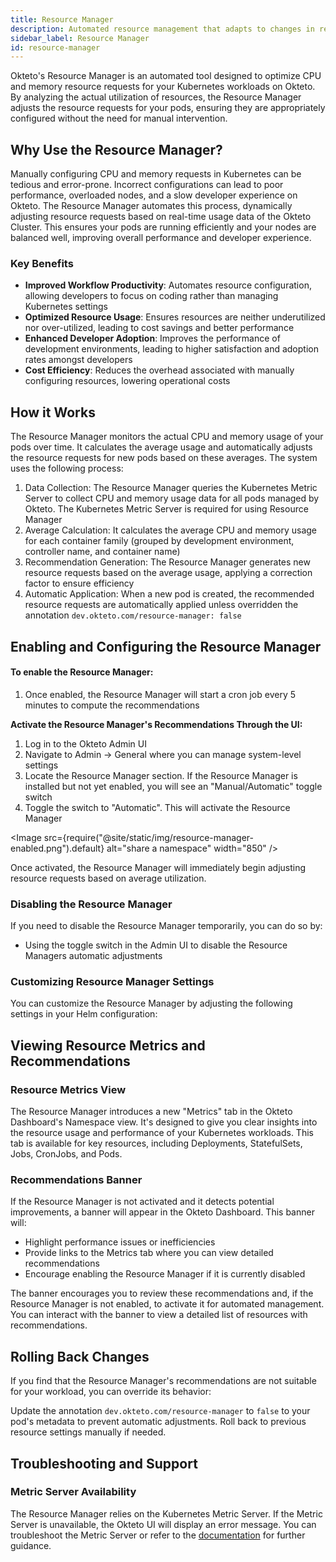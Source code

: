 ```yaml
---
title: Resource Manager
description: Automated resource management that adapts to changes in real utilization over time
sidebar_label: Resource Manager
id: resource-manager
---
```



Okteto's Resource Manager is an automated tool designed to optimize CPU and memory resource requests for your Kubernetes workloads on Okteto.
By analyzing the actual utilization of resources, the Resource Manager adjusts the resource requests for your pods, ensuring they are appropriately configured without the need for manual intervention.

## Why Use the Resource Manager?
Manually configuring CPU and memory requests in Kubernetes can be tedious and error-prone.
Incorrect configurations can lead to poor performance, overloaded nodes, and a slow developer experience on Okteto.
The Resource Manager automates this process, dynamically adjusting resource requests based on real-time usage data of the Okteto Cluster.
This ensures your pods are running efficiently and your nodes are balanced well, improving overall performance and developer experience.

### Key Benefits
- **Improved Workflow Productivity**: Automates resource configuration, allowing developers to focus on coding rather than managing Kubernetes settings
- **Optimized Resource Usage**: Ensures resources are neither underutilized nor over-utilized, leading to cost savings and better performance
- **Enhanced Developer Adoption**: Improves the performance of development environments, leading to higher satisfaction and adoption rates amongst developers
- **Cost Efficiency**: Reduces the overhead associated with manually configuring resources, lowering operational costs

## How it Works

The Resource Manager monitors the actual CPU and memory usage of your pods over time.
It calculates the average usage and automatically adjusts the resource requests for new pods based on these averages. The system uses the following process:

1. Data Collection: The Resource Manager queries the Kubernetes Metric Server to collect CPU and memory usage data for all pods managed by Okteto. The Kubernetes Metric Server is required for using Resource Manager
1. Average Calculation: It calculates the average CPU and memory usage for each container family (grouped by development environment, controller name, and container name)
1. Recommendation Generation: The Resource Manager generates new resource requests based on the average usage, applying a correction factor to ensure efficiency
1. Automatic Application: When a new pod is created, the recommended resource requests are automatically applied unless overridden the annotation `dev.okteto.com/resource-manager: false`

## Enabling and Configuring the Resource Manager
<!-- ### Enabling the Resource Manager
The Resource Manager is controlled through the Helm chart configuration. By default, it is enabled with the following settings:

``` yaml
resourceManager:
  enabled: true
  schedule: 300
  deletePeriod: 15
  priorityClassName:
    labels:
	annotations:
	resources:
	recommendations:
		weight:
		correction:
		min:
			cpu:
			memory:
``` -->
#### To enable the Resource Manager:

<!-- 1. Deploy your Helm chart with the updated configuration -->
1. Once enabled, the Resource Manager will start a cron job every 5 minutes to compute the recommendations

**Activate the Resource Manager's Recommendations Through the UI:**

1. Log in to the Okteto Admin UI
1. Navigate to Admin -> General where you can manage system-level settings
1. Locate the Resource Manager section. If the Resource Manager is installed but not yet enabled, you will see an "Manual/Automatic" toggle switch
1. Toggle the switch to "Automatic". This will activate the Resource Manager

  <Image
    src={require("@site/static/img/resource-manager-enabled.png").default}
    alt="share a namespace"
    width="850"
  />

Once activated, the Resource Manager will immediately begin adjusting resource requests based on average utilization.

### Disabling the Resource Manager
If you need to disable the Resource Manager temporarily, you can do so by:

- Using the toggle switch in the Admin UI to disable the Resource Managers automatic adjustments
<!-- - To uninstall Resource Manager, you can set the `resourceManager` helm setting to `enabled: false` -->

### Customizing Resource Manager Settings
You can customize the Resource Manager by adjusting the following settings in your Helm configuration:

<!-- * You can find the full list of settings in our [Helm Reference →](self-hosted/helm-configuration.mdx#resourceManager) -->

## Viewing Resource Metrics and Recommendations

### Resource Metrics View

The Resource Manager introduces a new "Metrics" tab in the Okteto Dashboard's Namespace view. It's designed to give you clear insights into the resource usage and performance of your Kubernetes workloads.
This tab is available for key resources, including Deployments, StatefulSets, Jobs, CronJobs, and Pods.

<!-- * To learn more about what metrics are available, see our [Namespace Documentation →](core/namespaces.mdx#resource-metrics-view) -->

### Recommendations Banner
If the Resource Manager is not activated and it detects potential improvements, a banner will appear in the Okteto Dashboard. This banner will:

- Highlight performance issues or inefficiencies
- Provide links to the Metrics tab where you can view detailed recommendations
- Encourage enabling the Resource Manager if it is currently disabled

The banner encourages you to review these recommendations and, if the Resource Manager is not enabled, to activate it for automated management.
You can interact with the banner to view a detailed list of resources with recommendations.

## Rolling Back Changes
If you find that the Resource Manager's recommendations are not suitable for your workload, you can override its behavior:

Update the annotation `dev.okteto.com/resource-manager` to `false` to your pod's metadata to prevent automatic adjustments.
Roll back to previous resource settings manually if needed.

## Troubleshooting and Support
### Metric Server Availability
The Resource Manager relies on the Kubernetes Metric Server. If the Metric Server is unavailable, the Okteto UI will display an error message. You can troubleshoot the Metric Server or refer to the [documentation](https://kubernetes.io/docs/tasks/debug/debug-cluster/resource-metrics-pipeline/#metrics-server) for further guidance.